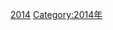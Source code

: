 {{Year by category
| m = 2
| c = 0
| d = 1
| y = 4
| cat = 大西洋颶風季
| in = 
| parent = 大西洋颶風季
| subcat = 2014年災難
| sortkey = 大西洋颶風季
}}
{{catmore}}
{{Commonscat|2014 Atlantic hurricane season}}

[[Category:大西洋颶風季|2014]]
[[Category:2014年|Category:2014年]]